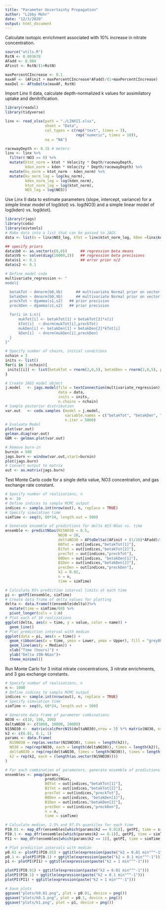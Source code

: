 ```yaml
---
title: "Parameter Uncertainty Propagation"
author: "Libby Mohr"
date: "12/3/2020"
output: html_document
---
```


Calculate isotopic enrichment associated with 10% increase in nitrate concentration.
```r
source("utils.R")
RstN <- 0.003678
AFadd <- 0.984
AFinit <- RstN/(1+RstN)

maxPercentCIncrease <- 0.1
maxAF <- (AFinit + maxPercentCIncrease*AFadd)/(1+maxPercentCIncrease)
maxDel <- AFtoDelta(maxAF, RstN)
```

Import Linx II data, calculate depth-normalized k values for assimilatory uptake and denitrification. 
```r
library(readxl)
library(tidyverse)

linx <- read_xlsx(path = "./LINXII.xlsx", 
                  sheet = "Data",
                  col_types = c(rep("text", times = 3), 
                                rep("numeric", times = 10)),
                  na = "NA")

racewayDepth <- 0.15 # meters
linx <- linx %>% 
  filter(!NO3 == 0) %>%
  mutate(ktot_norm = ktot * Velocity * Depth/racewayDepth,
         kden_norm = kden * Velocity * Depth/racewayDepth) %>% 
  mutate(ku_norm = ktot_norm - kden_norm) %>%
  mutate(ku_norm_log = log(ku_norm),
         kden_norm_log = log(kden_norm),
         ktot_norm_log = log(ktot_norm),
         NO3_log = log(NO3)) 

```

Use Linx II data to estimate parameters (slope, intercept, variance) for a simple linear model of log(ktot) vs. log(NO3) and a simple linear model of log(kden) vs. log(ktot).
```r
library(rjags)
library(coda)
library(eivtools)
# Make data into a list that can be passed to JAGS
data <- list(x = linx$NO3_log, kTot = linx$ktot_norm_log, kDen =linx$kden_norm_log, n = nrow(linx))

## specify priors
data$b0 <- as.vector(c(0,0))      ## regression beta means
data$Vb <- solve(diag(10000,2))   ## regression beta precisions
data$s1 <- 0.1                    ## error prior n/2
data$s2 <- 0.1  

# Define model code
multivariate_regression <- "
model{

  betakTot ~ dmnorm(b0,Vb)      ## multivariate Normal prior on vector of regression params
  betakDen ~ dmnorm(b0,Vb)      ## multivariate Normal prior on vector of regression params
  preckTot ~ dgamma(s1,s2)   ## prior precision
  preckDen ~ dgamma(s1,s2)   ## prior precision

  for(i in 1:n){
      mukTot[i] <- betakTot[1] + betakTot[2]*x[i]   
      kTot[i]  ~ dnorm(mukTot[i],preckTot)  
      mukDen[i] <- betakDen[1] + betakDen[2]*kTot[i]   
      kDen[i]  ~ dnorm(mukDen[i],preckDen)  
  }
}"

# Specify number of chains, initial conditions
nchain = 3
inits <- list()
for(i in 1:nchain){
 inits[[i]] <- list(betakTot = rnorm(2,0,5), betakDen = rnorm(2,0,5), preckTot = runif(1,1/100,1/20), preckDen = runif(1,1/100,1/20))
}

# Create JAGS model object
j.model   <- jags.model(file = textConnection(multivariate_regression),
                        data = data,
                        inits = inits,
                        n.chains = nchain)
# Sample posterior distribution 
var.out   <- coda.samples (model = j.model,
                           variable.names = c("betakTot", "betakDen", "preckTot", "preckDen"),
                           n.iter = 5000)
# Evaluate Model
plot(var.out)
gelman.diag(var.out)
GBR <- gelman.plot(var.out)

# Remove burn-in
burnin = 500                                
jags.burn <- window(var.out,start=burnin)  
plot(jags.burn)   
# Convert output to matrix
out <- as.matrix(jags.burn)

```

Test Monte Carlo code for a single delta value, NO3 concentration, and gas exchange rate constant.
```r
# Specify number of realizations, n
n <- 10
# Define indices to sample MCMC output
indices <- sample.int(nrow(out), n, replace = TRUE)
# Specify simulation time
simTime <- seq(0, 60*24, length.out = 500)

# Generate ensemble of predictions for delta N15-NGas vs. time
ensemble <- predictNGas(N15NO30 = 0.5, 
                        NO30 = 10,
                        deltaNO30 = AFtoDelta((AFinit + (1/20)*AFadd)/(1+(1/20)), RstN),
                        B0Tot = out[indices,"betakTot[1]"], 
                        B1Tot = out[indices,"betakTot[2]"], 
                        precTot = out[indices,"preckTot"], 
                        B0Den = out[indices, "betakDen[1]"],
                        B1Den = out[indices,"betakDen[2]"], 
                        precDen = out[indices,"preckDen"], 
                        k2 = 0.02, 
                        n = n, 
                        time = simTime)

# Calculate 95% prediction interval limits at each time
pi <- getPI(ensemble, simTime)
# Create data frame of delta values for plotting
delta <- data.frame(t(ensemble$delta))%>%
  mutate(time = simTime/60) %>%
  pivot_longer(cols = 1:n)
# Plot each of 10 realizations
ggplot(delta, aes(x = time, y = value, color = name)) + 
  geom_line()
# Plot prediction interval with median
ggplot(data = pi, aes(x = time)) +
  geom_ribbon(aes(x = time, ymin = Lower, ymax = Upper), fill = "grey80") + 
  geom_line(aes(y = Median)) +
  xlab("Time (hours)") +
  ylab("Delta 15N-NGas")+
  theme_minimal()
```

Run Monte Carlo for 3 initial nitrate concentrations, 3 nitrate enrichments, and 3 gas exchange constants. 
```r
# Specify number of realizations, n
n <- 1000
# Define indices to sample MCMC output
indices <- sample.int(nrow(out), n, replace = TRUE)
# Specify simulation time
simTime <- seq(0, 60*24, length.out = 500)

# Generate data frame of parameter combinations
NO30 <- c(10, 100, 200)
deltaNO30 <- c(5000, 10000, 20000)
N15NO30 <-  matrix(calcPercN15(deltaNO30),nrow = 3) %*% matrix(NO30, nrow = 1) # Columns are delta values, rows are NO3 concentrations
k2 <- c(0.01, 0.1, 1)
params <- data.frame(
  N15NO30 = rep(as.vector(N15NO30), times = length(k2)),
  NO30 = rep(rep(NO30, each = length(deltaNO30)), times = length(k2)), 
  deltaNO30 = rep(rep(deltaNO30, times = length(NO30)), times = length(k2)), 
  k2 = rep(k2, each = (length(as.vector(N15NO30))))
)

# For each combination of parameters, generate ensemble of predictions for delta 15N-NGas vs. time
ensembles <- pmap(params, 
                  predictNGas,
                  B0Tot = out[indices,"betakTot[1]"], 
                  B1Tot = out[indices,"betakTot[2]"], 
                  precTot = out[indices,"preckTot"], 
                  B0Den = out[indices, "betakDen[1]"],
                  B1Den = out[indices,"betakDen[2]"], 
                  precDen = out[indices,"preckDen"], 
                  n = n, 
                  time = simTime)

# Calculate median, 2.5% and 97.5% quantiles for each time
PI0.01 <- map_dfr(ensembles[which(params$k2 == 0.01)], getPI, time = simTime)
PI0.1 <- map_dfr(ensembles[which(params$k2 == 0.1)], getPI, time = simTime)
PI1 <- map_dfr(ensembles[which(params$k2 == 1)], getPI, time = simTime)

# Plot prediction intervals with median
p0.01 <- plotPI(PI0.01) + ggtitle(expression(paste("k2 = 0.01 min"^"-1")))
p0.1 <- plotPI(PI0.1) + ggtitle(expression(paste("k2 = 0.1 min"^"-1")))
p1 <- plotPI(PI1) + ggtitle(expression(paste("k2 = 1 min"^"-1")))

plotPI(PI0.01) + ggtitle(expression(paste("k2 = 0.01 min"^"-1")))
plotPI(PI0.1) + ggtitle(expression(paste("k2 = 0.1 min"^"-1")))
plotPI(PI1) + ggtitle(expression(paste("k2 = 1 min"^"-1")))

# Save plots
ggsave("plots/k0.01.png", plot = p0.01, device = png())
ggsave("plots/k0.1.png", plot = p0.1, device = png())
ggsave("plots/k1.png", plot = p1, device = png())


```

